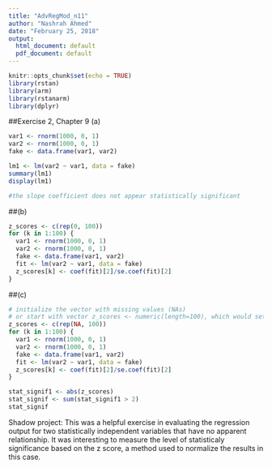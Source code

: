 ---
title: "AdvRegMod_n11"
author: "Nashrah Ahmed"
date: "February 25, 2018"
output:
  html_document: default
  pdf_document: default
---

```{r setup, include=FALSE}
knitr::opts_chunk$set(echo = TRUE)
library(rstan)
library(arm)
library(rstanarm)
library(dplyr)

```

##Exercise 2, Chapter 9 (a)
```{r}
var1 <- rnorm(1000, 0, 1)
var2 <- rnorm(1000, 0, 1)
fake <- data.frame(var1, var2)

lm1 <- lm(var2 ~ var1, data = fake)
summary(lm1)
display(lm1)

#the slope coefficient does not appear statistically significant

```

##(b)
```{r}
z_scores <- c(rep(0, 100))
for (k in 1:100) {
  var1 <- rnorm(1000, 0, 1)
  var2 <- rnorm(1000, 0, 1)
  fake <- data.frame(var1, var2)
  fit <- lm(var2 ~ var1, data = fake)
  z_scores[k] <- coef(fit)[2]/se.coef(fit)[2]
}

```

##(c)
```{r}
# initialize the vector with missing values (NAs)
# or start with vector z_scores <- numeric(length=100), which would set up a vector of zeroes
z_scores <- c(rep(NA, 100))
for (k in 1:100) {
  var1 <- rnorm(1000, 0, 1)
  var2 <- rnorm(1000, 0, 1)
  fake <- data.frame(var1, var2)
  fit <- lm(var2 ~ var1, data = fake)
  z_scores[k] <- coef(fit)[2]/se.coef(fit)[2]
}

stat_signif1 <- abs(z_scores)
stat_signif <- sum(stat_signif1 > 2)
stat_signif

```

Shadow project: This was a helpful exercise in evaluating the regression output for two statistically independent variables that have no apparent relationship. It was interesting to measure the level of statisticaly significance based on the z score, a method used to normalize the results in this case. 